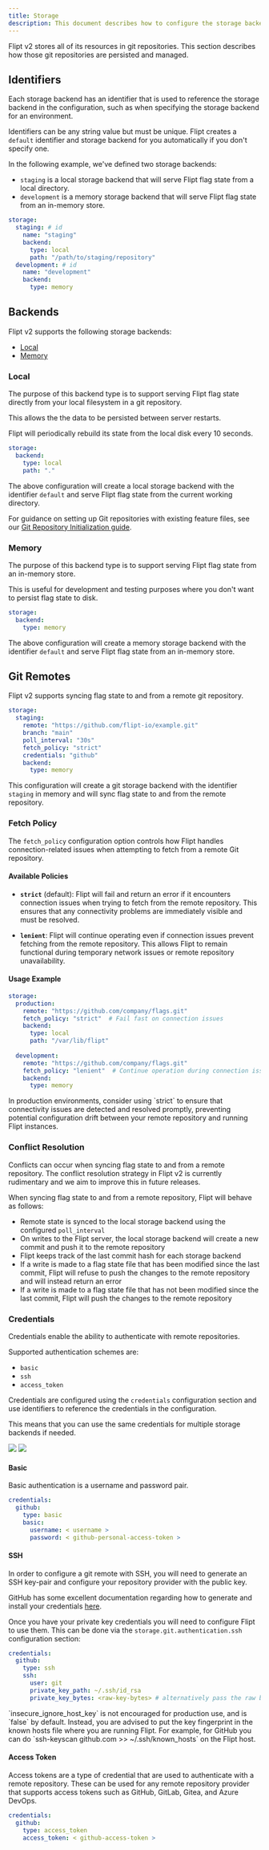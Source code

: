 ```yaml
---
title: Storage
description: This document describes how to configure the storage backend mechanisms for Flipt v2.
---
```


Flipt v2 stores all of its resources in git repositories. This section describes how those git repositories are persisted and managed.

## Identifiers

Each storage backend has an identifier that is used to reference the storage backend in the configuration, such as when specifying the storage backend for an environment.

Identifiers can be any string value but must be unique. Flipt creates a `default` identifier and storage backend for you automatically if you don't specify one.

In the following example, we've defined two storage backends:

- `staging` is a local storage backend that will serve Flipt flag state from a local directory.
- `development` is a memory storage backend that will serve Flipt flag state from an in-memory store.

```yaml
storage:
  staging: # id
    name: "staging"
    backend:
      type: local
      path: "/path/to/staging/repository"
  development: # id
    name: "development"
    backend:
      type: memory
```

## Backends

Flipt v2 supports the following storage backends:

- [Local](#local)
- [Memory](#memory)

### Local

The purpose of this backend type is to support serving Flipt flag state directly from your local filesystem in a git repository.

This allows the the data to be persisted between server restarts.

Flipt will periodically rebuild its state from the local disk every 10 seconds.

```yaml
storage:
  backend:
    type: local
    path: "."
```

The above configuration will create a local storage backend with the identifier `default` and serve Flipt flag state from the current working directory.

For guidance on setting up Git repositories with existing feature files, see our [Git Repository Initialization guide](/v2/guides/operations/environments/git-repository-initialization).

### Memory

The purpose of this backend type is to support serving Flipt flag state from an in-memory store.

This is useful for development and testing purposes where you don't want to persist flag state to disk.

```yaml
storage:
  backend:
    type: memory
```

The above configuration will create a memory storage backend with the identifier `default` and serve Flipt flag state from an in-memory store.

## Git Remotes

Flipt v2 supports syncing flag state to and from a remote git repository.

```yaml
storage:
  staging:
    remote: "https://github.com/flipt-io/example.git"
    branch: "main"
    poll_interval: "30s"
    fetch_policy: "strict"
    credentials: "github"
    backend:
      type: memory
```

This configuration will create a git storage backend with the identifier `staging` in memory and will sync flag state to and from the remote repository.

### Fetch Policy

The `fetch_policy` configuration option controls how Flipt handles connection-related issues when attempting to fetch from a remote Git repository.

#### Available Policies

- **`strict`** (default): Flipt will fail and return an error if it encounters connection issues when trying to fetch from the remote repository. This ensures that any connectivity problems are immediately visible and must be resolved.

- **`lenient`**: Flipt will continue operating even if connection issues prevent fetching from the remote repository. This allows Flipt to remain functional during temporary network issues or remote repository unavailability.

#### Usage Example

```yaml
storage:
  production:
    remote: "https://github.com/company/flags.git"
    fetch_policy: "strict"  # Fail fast on connection issues
    backend:
      type: local
      path: "/var/lib/flipt"
  
  development:
    remote: "https://github.com/company/flags.git"
    fetch_policy: "lenient"  # Continue operation during connection issues
    backend:
      type: memory
```

<Warning>
  In production environments, consider using `strict` to ensure that connectivity issues are detected and resolved promptly, preventing potential configuration drift between your remote repository and running Flipt instances.
</Warning>

### Conflict Resolution

Conflicts can occur when syncing flag state to and from a remote repository. The conflict resolution strategy in Flipt v2 is currently rudimentary and we aim to improve this in future releases.

When syncing flag state to and from a remote repository, Flipt will behave as follows:

- Remote state is synced to the local storage backend using the configured `poll_interval`
- On writes to the Flipt server, the local storage backend will create a new commit and push it to the remote repository
- Flipt keeps track of the last commit hash for each storage backend
- If a write is made to a flag state file that has been modified since the last commit, Flipt will refuse to push the changes to the remote repository and will instead return an error
- If a write is made to a flag state file that has not been modified since the last commit, Flipt will push the changes to the remote repository

### Credentials

Credentials enable the ability to authenticate with remote repositories.

Supported authentication schemes are:

- `basic`
- `ssh`
- `access_token`

Credentials are configured using the `credentials` configuration section and use identifiers to reference the credentials in the configuration.

<Tip>
  This means that you can use the same credentials for multiple storage backends
  if needed.
</Tip>

<img
  className="block dark:hidden"
  src="/v2/images/configuration/storage/credentials-light.svg"
/>
<img
  className="hidden dark:block"
  src="/v2/images/configuration/storage/credentials-dark.svg"
/>

#### Basic

Basic authentication is a username and password pair.

```yaml
credentials:
  github:
    type: basic
    basic:
      username: < username >
      password: < github-personal-access-token >
```

#### SSH

In order to configure a git remote with SSH, you will need to generate an SSH key-pair and configure your repository provider with the public key.

GitHub has some excellent documentation regarding how to generate and install your credentials [here](https://docs.github.com/en/authentication/connecting-to-github-with-ssh).

Once you have your private key credentials you will need to configure Flipt to use them.
This can be done via the `storage.git.authentication.ssh` configuration section:

```yaml
credentials:
  github:
    type: ssh
    ssh:
      user: git
      private_key_path: ~/.ssh/id_rsa
      private_key_bytes: <raw-key-bytes> # alternatively pass the raw bytes inline
```

<Warning>
  `insecure_ignore_host_key` is not encouraged for production use, and is
  `false` by default. Instead, you are advised to put the key fingerprint in the
  known hosts file where you are running Flipt. For example, for GitHub you can
  do `ssh-keyscan github.com >> ~/.ssh/known_hosts` on the Flipt host.
</Warning>

#### Access Token

Access tokens are a type of credential that are used to authenticate with a remote repository. These can be used for any remote repository provider that supports access tokens such as GitHub, GitLab, Gitea, and Azure DevOps.

```yaml
credentials:
  github:
    type: access_token
    access_token: < github-access-token >
```

